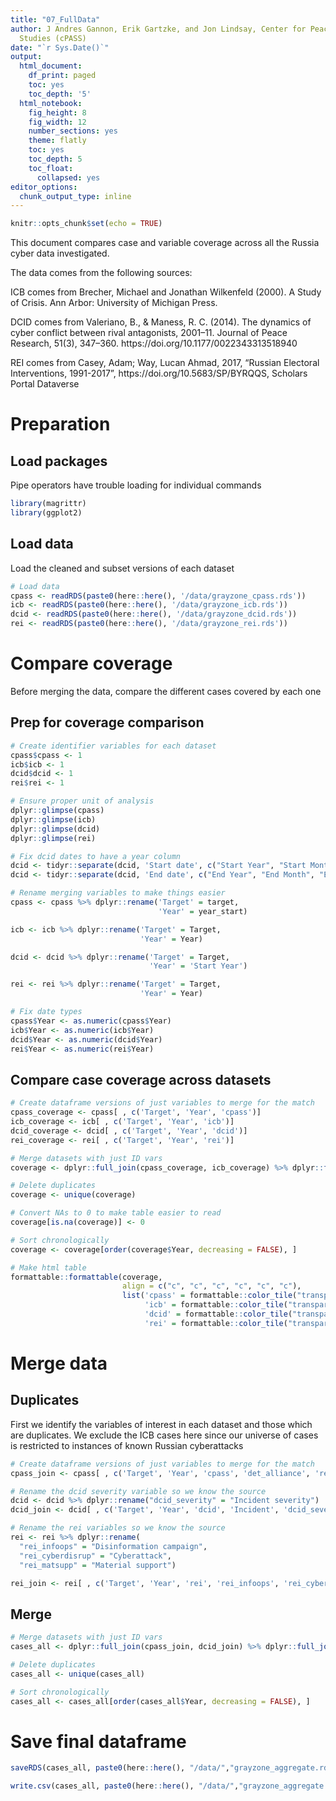 ```yaml
---
title: "07_FullData"
author: J Andres Gannon, Erik Gartzke, and Jon Lindsay, Center for Peace and Security
  Studies (cPASS)
date: "`r Sys.Date()`"
output:
  html_document:
    df_print: paged
    toc: yes
    toc_depth: '5'
  html_notebook:
    fig_height: 8
    fig_width: 12
    number_sections: yes
    theme: flatly
    toc: yes
    toc_depth: 5
    toc_float:
      collapsed: yes
editor_options:
  chunk_output_type: inline
---
```


```r
knitr::opts_chunk$set(echo = TRUE)
```

This document compares case and variable coverage across all the Russia cyber data investigated.

The data comes from the following sources:

ICB comes from Brecher, Michael and Jonathan Wilkenfeld (2000). A Study of Crisis. Ann Arbor: University of Michigan Press.

DCID comes from Valeriano, B., & Maness, R. C. (2014). The dynamics of cyber conflict between rival antagonists, 2001–11. Journal of Peace Research, 51(3), 347–360. https://doi.org/10.1177/0022343313518940

REI comes from Casey, Adam; Way, Lucan Ahmad, 2017, "Russian Electoral Interventions, 1991-2017", https://doi.org/10.5683/SP/BYRQQS, Scholars Portal Dataverse

# Preparation
## Load packages
Pipe operators have trouble loading for individual commands
```r
library(magrittr)
library(ggplot2)
```

## Load data
Load the cleaned and subset versions of each dataset
```r
# Load data
cpass <- readRDS(paste0(here::here(), '/data/grayzone_cpass.rds'))
icb <- readRDS(paste0(here::here(), '/data/grayzone_icb.rds'))
dcid <- readRDS(paste0(here::here(), '/data/grayzone_dcid.rds'))
rei <- readRDS(paste0(here::here(), '/data/grayzone_rei.rds'))
```

# Compare coverage
Before merging the data, compare the different cases covered by each one

## Prep for coverage comparison
```r
# Create identifier variables for each dataset
cpass$cpass <- 1
icb$icb <- 1
dcid$dcid <- 1
rei$rei <- 1

# Ensure proper unit of analysis
dplyr::glimpse(cpass)
dplyr::glimpse(icb)
dplyr::glimpse(dcid)
dplyr::glimpse(rei)

# Fix dcid dates to have a year column
dcid <- tidyr::separate(dcid, 'Start date', c("Start Year", "Start Month", "Start Day"), sep = "-")
dcid <- tidyr::separate(dcid, 'End date', c("End Year", "End Month", "End Day"), sep = "-")

# Rename merging variables to make things easier
cpass <- cpass %>% dplyr::rename('Target' = target,
                                 'Year' = year_start)

icb <- icb %>% dplyr::rename('Target' = Target,
                             'Year' = Year)

dcid <- dcid %>% dplyr::rename('Target' = Target,
                               'Year' = 'Start Year')

rei <- rei %>% dplyr::rename('Target' = Target,
                             'Year' = Year)

# Fix date types
cpass$Year <- as.numeric(cpass$Year)
icb$Year <- as.numeric(icb$Year)
dcid$Year <- as.numeric(dcid$Year)
rei$Year <- as.numeric(rei$Year)
```

## Compare case coverage across datasets
```r
# Create dataframe versions of just variables to merge for the match
cpass_coverage <- cpass[ , c('Target', 'Year', 'cpass')]
icb_coverage <- icb[ , c('Target', 'Year', 'icb')]
dcid_coverage <- dcid[ , c('Target', 'Year', 'dcid')]
rei_coverage <- rei[ , c('Target', 'Year', 'rei')]

# Merge datasets with just ID vars
coverage <- dplyr::full_join(cpass_coverage, icb_coverage) %>% dplyr::full_join(., dcid_coverage) %>% dplyr::full_join(., rei_coverage)

# Delete duplicates
coverage <- unique(coverage)

# Convert NAs to 0 to make table easier to read
coverage[is.na(coverage)] <- 0

# Sort chronologically
coverage <- coverage[order(coverage$Year, decreasing = FALSE), ]

# Make html table
formattable::formattable(coverage,
                         align = c("c", "c", "c", "c", "c", "c"),
                         list('cpass' = formattable::color_tile("transparent", "lightblue"),
                              'icb' = formattable::color_tile("transparent", "lightblue"),
                              'dcid' = formattable::color_tile("transparent", "lightblue"),
                              'rei' = formattable::color_tile("transparent", "lightblue")))
```

# Merge data

## Duplicates
First we identify the variables of interest in each dataset and those which are duplicates. We exclude the ICB cases here since our universe of cases is restricted to instances of known Russian cyberattacks
```r
# Create dataframe versions of just variables to merge for the match
cpass_join <- cpass[ , c('Target', 'Year', 'cpass', 'det_alliance', 'resp_convmil', 'resp_convmil_gro', 'resp_convmil_airsea', 'resp_paramil', 'resp_cyberdisrup', 'resp_infoops', 'outcome_deaths')]

# Rename the dcid severity variable so we know the source
dcid <- dcid %>% dplyr::rename("dcid_severity" = "Incident severity")
dcid_join <- dcid[ , c('Target', 'Year', 'dcid', 'Incident', 'dcid_severity')]

# Rename the rei variables so we know the source
rei <- rei %>% dplyr::rename(
  "rei_infoops" = "Disinformation campaign",
  "rei_cyberdisrup" = "Cyberattack",
  "rei_matsupp" = "Material support")

rei_join <- rei[ , c('Target', 'Year', 'rei', 'rei_infoops', 'rei_cyberdisrup', 'rei_matsupp')]
```

## Merge
```r
# Merge datasets with just ID vars
cases_all <- dplyr::full_join(cpass_join, dcid_join) %>% dplyr::full_join(., rei_join)

# Delete duplicates
cases_all <- unique(cases_all)

# Sort chronologically
cases_all <- cases_all[order(cases_all$Year, decreasing = FALSE), ]

```

# Save final dataframe
```r
saveRDS(cases_all, paste0(here::here(), "/data/","grayzone_aggregate.rds"))

write.csv(cases_all, paste0(here::here(), "/data/","grayzone_aggregate.csv"))
```
